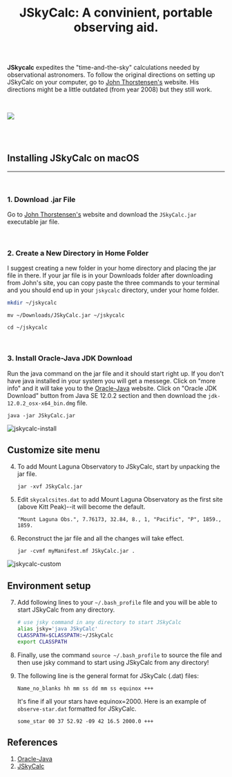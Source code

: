<h1 align="center" style={{marginTop: "2em"}}><b>JSkyCalc:</b> A convinient, portable observing aid.</h1>

<br/><br/>

**JSkycalc** expedites the "time-and-the-sky" calculations needed by observational astronomers. To follow the original directions on setting up JSkyCalc on your computer, go to [John Thorstensen's][2] website. His directions might be a little outdated (from year 2008) but they still work.

<br/>

![](../../images/jskycalc.png)

<br/><br/>

## Installing JSkyCalc on macOS
<hr/>
<br/>

### 1. Download .jar File

Go to [John Thorstensen's][2] website and download the `JSkyCalc.jar` executable jar file.

<br/>

### 2. Create a New Directory in Home Folder

I suggest creating a new folder in your home directory and placing the jar file in there. If your jar file is in your Downloads folder after downloading from John's site, you can copy paste the three commands to your terminal and you should end up in your `jskycalc` directory, under your home folder.

```bash
mkdir ~/jskycalc
```

```shell
mv ~/Downloads/JSkyCalc.jar ~/jskycalc
```

```shell
cd ~/jskycalc
```

<br/>

### 3. Install Oracle-Java JDK Download

Run the java command on the jar file and it should start right up. If you don't have java installed in your system you will get a messege. Click on "more info" and it will take you to the [Oracle-Java][1] website.  Click on "Oracle JDK Download" button from Java SE 12.0.2 section and then download the `jdk-12.0.2_osx-x64_bin.dmg` file.

```shell
java -jar JSkyCalc.jar
```

![jskycalc-install]

## Customize site menu
4. To add Mount Laguna Observatory to JSkyCalc, start by unpacking the jar file.
   ```
   jar -xvf JSkyCalc.jar
   ```
5. Edit `skycalcsites.dat` to add Mount Laguna Observatory as the first site (above Kitt Peak)--it will become the default.

   ```
   "Mount Laguna Obs.", 7.76173, 32.84, 8., 1, "Pacific", "P", 1859., 1859.
   ```
6. Reconstruct the jar file and all the changes will take effect.
   ```
   jar -cvmf myManifest.mf JSkyCalc.jar .
   ```
   
![jskycalc-custom]

## Environment setup
7. Add following lines to your `~/.bash_profile` file and you will be able to start JSkyCalc from any directory.

   ```bash
   # use jsky command in any directory to start JSkyCalc
   alias jsky='java JSkyCalc'
   CLASSPATH=$CLASSPATH:~/JSkyCalc
   export CLASSPATH
   ```
8. Finally, use the command `source ~/.bash_profile` to source the file and then use jsky command to start using JSkyCalc from any directory!
8. The following line is the general format for JSkyCalc (.dat) files:

   ```
   Name_no_blanks hh mm ss dd mm ss equinox +++
   ```

   It's fine if all your stars have equinox=2000. Here is an example of `observe-star.dat` formatted for JSkyCalc.

   ```
   some_star 00 37 52.92 -09 42 16.5 2000.0 +++
   ```

## References
1. [Oracle-Java][1]
2. [JSkyCalc][2]

[1]: https://www.oracle.com/technetwork/java/javase/downloads/index.html
[2]: https://www.dartmouth.edu/~physics/labs/skycalc/flyer.html

[jskycalc-install]: ../../images/jskycalc-install.png
[jskycalc-custom]: ../../images/jskycalc-custom.png
